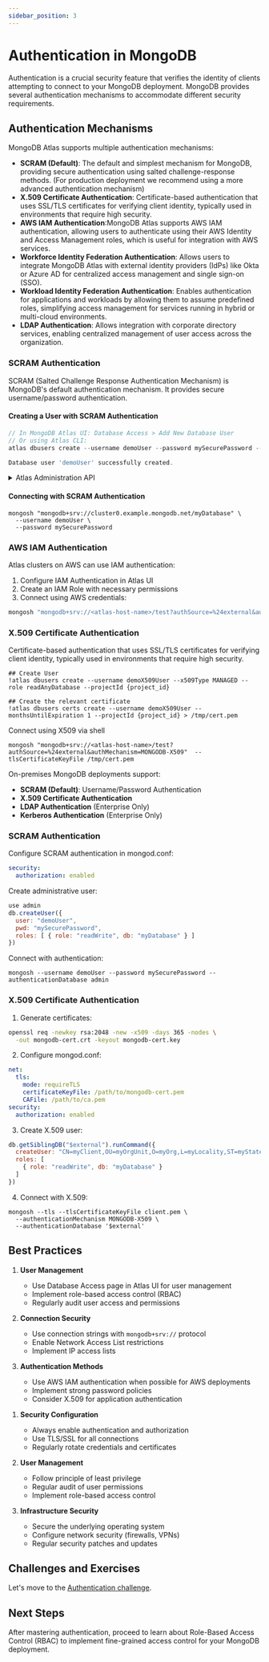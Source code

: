 ```yaml
---
sidebar_position: 3
---
```



# Authentication in MongoDB

Authentication is a crucial security feature that verifies the identity of clients attempting to connect to your MongoDB deployment. MongoDB provides several authentication mechanisms to accommodate different security requirements.

## Authentication Mechanisms

<Tabs groupId="deployment">
<TabItem value="atlas" label="MongoDB Atlas">

MongoDB Atlas supports multiple authentication mechanisms:

- **SCRAM (Default)**: The default and simplest mechanism for MongoDB, providing secure authentication using salted challenge-response methods. (For production deployment we recommend using a more advanced authentication mechanism)
- **X.509 Certificate Authentication**: Certificate-based authentication that uses SSL/TLS certificates for verifying client identity, typically used in environments that require high security.
- **AWS IAM Authentication**:MongoDB Atlas supports AWS IAM authentication, allowing users to authenticate using their AWS Identity and Access Management roles, which is useful for integration with AWS services.
- **Workforce Identity Federation Authentication**: Allows users to integrate MongoDB Atlas with external identity providers (IdPs) like Okta or Azure AD for centralized access management and single sign-on (SSO).
- **Workload Identity Federation Authentication**: Enables authentication for applications and workloads by allowing them to assume predefined roles, simplifying access management for services running in hybrid or multi-cloud environments.
- **LDAP Authentication**: Allows integration with corporate directory services, enabling centralized management of user access across the organization.

### SCRAM Authentication

SCRAM (Salted Challenge Response Authentication Mechanism) is MongoDB's default authentication mechanism. It provides secure username/password authentication.

#### Creating a User with SCRAM Authentication

```javascript
// In MongoDB Atlas UI: Database Access > Add New Database User
// Or using Atlas CLI:
atlas dbusers create --username demoUser --password mySecurePassword --role readWriteAnyDatabase --projectId 

Database user 'demoUser' successfully created.
```

<details>
<summary> Atlas Administration API</summary>
```
//Use Atlas Admin API
POST /api/atlas/v1.0/groups/{GROUP-ID}/databaseUsers
{
 "databaseName": "admin",
 "username": "demoUser",
 "password": "secure_password",
 "roles": [{
   "roleName": "readWrite",
   "databaseName": "myDatabase"
 }]
}
```
</details>

#### Connecting with SCRAM Authentication

```shell
mongosh "mongodb+srv://cluster0.example.mongodb.net/myDatabase" \
  --username demoUser \
  --password mySecurePassword
```

### AWS IAM Authentication

Atlas clusters on AWS can use IAM authentication:

1. Configure IAM Authentication in Atlas UI
2. Create an IAM Role with necessary permissions
3. Connect using AWS credentials:

```javascript
mongosh "mongodb+srv://<atlas-host-name>/test?authSource=%24external&authMechanism=MONGODB-AWS" --username <access-key-id> --password <secret-key>
```

### X.509 Certificate Authentication

Certificate-based authentication that uses SSL/TLS certificates for verifying client identity, typically used in environments that require high security.

```
## Create User
!atlas dbusers create --username demoX509User --x509Type MANAGED --role readAnyDatabase --projectId {project_id}

## Create the relevant certificate
!atlas dbusers certs create --username demoX509User --monthsUntilExpiration 1 --projectId {project_id} > /tmp/cert.pem
```

Connect using X509 via shell
```
mongosh "mongodb+srv://<atlas-host-name>/test?authSource=%24external&authMechanism=MONGODB-X509"  --tlsCertificateKeyFile /tmp/cert.pem
```


</TabItem>
<TabItem value="onprem" label="On-Premises">

On-premises MongoDB deployments support:

- **SCRAM (Default)**: Username/Password Authentication
- **X.509 Certificate Authentication**
- **LDAP Authentication** (Enterprise Only)
- **Kerberos Authentication** (Enterprise Only)

### SCRAM Authentication

Configure SCRAM authentication in mongod.conf:

```yaml
security:
  authorization: enabled
```

Create administrative user:

```javascript
use admin
db.createUser({
  user: "demoUser",
  pwd: "mySecurePassword",
  roles: [ { role: "readWrite", db: "myDatabase" } ]
})
```

Connect with authentication:

```shell
mongosh --username demoUser --password mySecurePassword --authenticationDatabase admin
```

### X.509 Certificate Authentication

1. Generate certificates:
```bash
openssl req -newkey rsa:2048 -new -x509 -days 365 -nodes \
  -out mongodb-cert.crt -keyout mongodb-cert.key
```

2. Configure mongod.conf:
```yaml
net:
  tls:
    mode: requireTLS
    certificateKeyFile: /path/to/mongodb-cert.pem
    CAFile: /path/to/ca.pem
security:
  authorization: enabled
```

3. Create X.509 user:
```javascript
db.getSiblingDB("$external").runCommand({
  createUser: "CN=myClient,OU=myOrgUnit,O=myOrg,L=myLocality,ST=myState,C=myCountry",
  roles: [
    { role: "readWrite", db: "myDatabase" }
  ]
})
```

4. Connect with X.509:
```shell
mongosh --tls --tlsCertificateKeyFile client.pem \
  --authenticationMechanism MONGODB-X509 \
  --authenticationDatabase '$external'
```

</TabItem>
</Tabs>

## Best Practices

<Tabs>
<TabItem value="atlas" label="MongoDB Atlas">

1. **User Management**
   - Use Database Access page in Atlas UI for user management
   - Implement role-based access control (RBAC)
   - Regularly audit user access and permissions

2. **Connection Security**
   - Use connection strings with `mongodb+srv://` protocol
   - Enable Network Access List restrictions
   - Implement IP access lists

3. **Authentication Methods**
   - Use AWS IAM authentication when possible for AWS deployments
   - Implement strong password policies
   - Consider X.509 for application authentication

</TabItem>
<TabItem value="onprem" label="On-Premises">

1. **Security Configuration**
   - Always enable authentication and authorization
   - Use TLS/SSL for all connections
   - Regularly rotate credentials and certificates

2. **User Management**
   - Follow principle of least privilege
   - Regular audit of user permissions
   - Implement role-based access control

3. **Infrastructure Security**
   - Secure the underlying operating system
   - Configure network security (firewalls, VPNs)
   - Regular security patches and updates

</TabItem>
</Tabs>

## Challenges and Exercises

Let's move to the [Authentication challenge](./challenge/authentication).

## Next Steps

After mastering authentication, proceed to learn about Role-Based Access Control (RBAC) to implement fine-grained access control for your MongoDB deployment.
